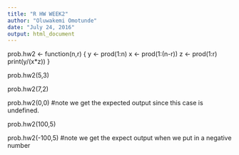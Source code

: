 ---
title: "R HW WEEK2"
author: "Oluwakemi Omotunde"
date: "July 24, 2016"
output: html_document
---
prob.hw2 <- function(n,r)
 {
   y <- prod(1:n)
   x <- prod(1:(n-r))
   z <- prod(1:r)
   print(y/(x*z))
 }
 
 prob.hw2(5,3)
 
 prob.hw2(7,2)
 
 prob.hw2(0,0) #note we get the expected output since this case is undefined.
 
 prob.hw2(100,5)
 
 prob.hw2(-100,5) #note we get the expect output when we put in a negative number
 